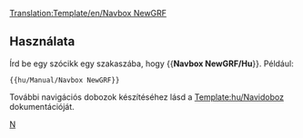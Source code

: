 <noinclude>[[Translation:Template/en/Navbox NewGRF]]</noinclude><noinclude></noinclude>{{en/Navbox|navbar = off
|state = off

|name  = NewGRF
|group1 = NewGRF
|list1  = {{en/Nowrap begin}} [[hu/Manual/NewGRF|Általános leírás]] <!--[[NewGRF Documentation]]
                 -->{{en/·w}} [[hu/A NewGRF-ek jellemzői|Jellemzők]] <!--
                 -->{{en/·w}} [[hu/NewGRF-teendők|Teendők listája]] <!--
                 -->{{en/·w}} [[hu/NewGRF-lista|Működő NewGRF-ek listája]] <!--
                 -->{{en/·w}} [[hu/NewGRF-csomagok|NewGRF-csomagok listája]]<!--
                 -->{{en/·w}} [[hu/NewGRF GyIK|GyIK]] {{en/Nowrap end}}
}}
<noinclude>
==Használata==
Írd be egy szócikk egy szakaszába, hogy <nowiki>{{</nowiki>'''Navbox NewGRF/Hu'''<nowiki>}}</nowiki>. Például:
<pre>{{hu/Manual/Navbox NewGRF}}</pre>

További navigációs dobozok készítéséhez lásd a [[Template:hu/Navidoboz]] dokumentációját.
[[Category:hu/Manual/Base Set/Navigáció|N]]
</noinclude>